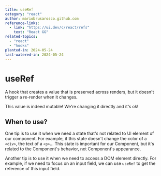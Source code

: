 ```yaml
---
title: useRef
category: "react"
author: mariobrusarosco.github.com
reference-links:
  - link: "https://ui.dev/c/react/refs"
    text: "React GG"
related-topics:
  - "react"
  - "hooks"
planted-in: 2024-05-24
last-watered-in: 2024-05-24
---
```


# useRef

A hook that creates a value that is preserved across renders, but it doesn't trigger a re-render when it changes.

<Callout>
  This value is indeed mutable! We're changing it directly and it's ok!
</Callout>

## When to use?

One tip is to use it when we need a state that's not related to UI element of our component. For example, if this state doesn't change the color of a `<div>`, the text of a `<p>`... This state is important for our Component, but it's related to the Component's behavior, not Component's appearance.

Another tip is to use it when we need to access a DOM element directly. For example, if we need to focus on an input field, we can use `useRef` to get the reference of this input field.
